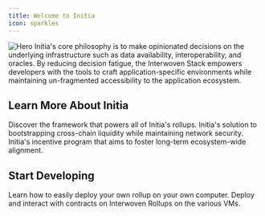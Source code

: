 ```yaml
---
title: Welcome to Initia
icon: sparkles
---
```


<img
  src="/images/hero.png"
  alt="Hero"
/>
Initia's core philosophy is to make opinionated decisions on the underlying infrastructure such as data availability, interoperability, and oracles. By reducing decision fatigue, the Interwoven Stack empowers developers with the tools to craft application-specific environments while maintaining un-fragmented accessibility to the application ecosystem.

## Learn More About Initia

<CardGroup cols={2}>
<Card title="Interwoven Stack" icon="waves-sine" href="/home/core-concepts/interwoven-stack/">
Discover the framework that powers all of Initia's rollups.
</Card>
<Card title="Enshrined Liquidity" icon="droplet" href="/home/core-concepts/enshrined-liquidity/">
Initia's solution to bootstrapping cross-chain liquidity while maintaining network security.
</Card>
<Card title="VIP Program" icon="award" href="/home/core-concepts/vip/">
Initia's incentive program that aims to foster long-term ecosystem-wide alignment.
</Card>
</CardGroup>


## Start Developing

<CardGroup cols={2}>
<Card title="Deploy Your Own Rollup" icon="rocket">
Learn how to easily deploy your own rollup on your own computer.
</Card>
<Card title="Start Developing" icon="code">
Deploy and interact with contracts on Interwoven Rollups on the various VMs.
</Card>
</CardGroup>
